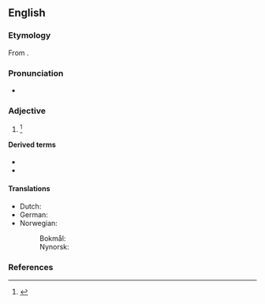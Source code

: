 ==English==

===Etymology===
From {{affix|en|absolute|-istic}}.

===Pronunciation===
* {{a|US}} {{IPA|en|/ˈæb.səˌluˌtɪs.tɪk/}}

===Adjective===
{{en-adj}}

# {{alternative form of|en|absolutist}} {{defdate|First attested in the mid 19<sup>th</sup> century.}}<ref name=SOED>{{R:SOED5|page=9}}</ref>

====Derived terms====
* {{l|en|absolutistical}}
* {{l|en|absolutistically}}

====Translations====
{{trans-top|pertaining to absolutism}}
* Dutch: {{t|nl|absolutistisch}}
* German: {{t+|de|absolutistisch}}
* Norwegian:
*: Bokmål: {{t|nb|absolutistisk}}
*: Nynorsk: {{t|nn|absolutistisk}}
{{trans-mid}}
{{trans-bottom}}

===References===
<references/>